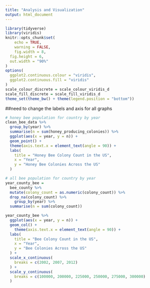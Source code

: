 ```yaml
---
title: "Analysis and Visualization"
output: html_document
---
```


```r

library(tidyverse)
library(viridis)
knitr::opts_chunk$set(
	echo = TRUE,
	warning = FALSE,
	fig.width = 8, 
  fig.height = 6,
  out.width = "90%"
)
options(
  ggplot2.continuous.colour = "viridis",
  ggplot2.continuous.fill = "viridis"
)
scale_colour_discrete = scale_colour_viridis_d
scale_fill_discrete = scale_fill_viridis_d
theme_set(theme_bw() + theme(legend.position = "bottom"))

```

##need to change the labels and axis for all graphs

```r
# honey bee population for country by year
clean_bee_data %>%
  group_by(year) %>%
  summarise(n = sum(honey_producing_colonies)) %>%
  ggplot(aes(x = year, y = n)) + 
  geom_point() + 
  theme(axis.text.x = element_text(angle = 90)) +
  labs(
    title = "Honey Bee Colony Count in the US",
    x = "Year",
    y = "Honey Bee Colonies Across the US"
  )
```

```r
# all bee population for country by year
year_county_bee = 
  bee_county %>%
  mutate(colony_count = as.numeric(colony_count)) %>%
  drop_na(colony_count) %>%
    group_by(year) %>%
  summarise(n = sum(colony_count))  

year_county_bee %>%
  ggplot(aes(x = year, y = n)) + 
  geom_col() + 
    theme(axis.text.x = element_text(angle = 90)) +
  labs(
    title = "Bee Colony Count in the US",
    x = "Year",
    y = "Bee Colonies Across the US"
  ) +
  scale_x_continuous(
    breaks = c(2002, 2007, 2012)
  ) + 
  scale_y_continuous(
    breaks = c(100000, 200000, 225000, 250000, 275000, 300000)
  )
```

